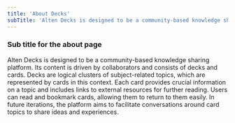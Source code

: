 ```yaml
---
title: 'About Decks'
subTitle: 'Alten Decks is designed to be a community-based knowledge sharing platform.'
---
```


### Sub title for the about page

Alten Decks is designed to be a community-based knowledge sharing platform. Its content is driven by collaborators and consists of decks and cards. Decks are logical clusters of subject-related topics, which are represented by cards in this context. Each card provides crucial information on a topic and includes links to external resources for further reading. Users can read and bookmark cards, allowing them to return to them easily. In future iterations, the platform aims to facilitate conversations around card topics to share ideas and experiences.
